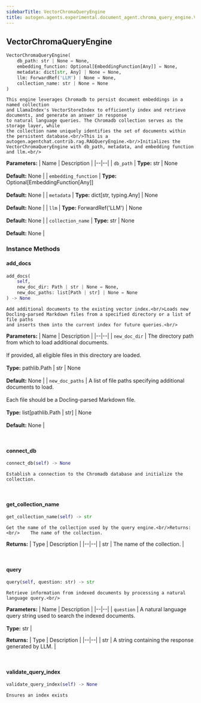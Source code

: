 ```yaml
---
sidebarTitle: VectorChromaQueryEngine
title: autogen.agents.experimental.document_agent.chroma_query_engine.VectorChromaQueryEngine
---
```

<h2 id="autogen.agents.experimental.document_agent.chroma_query_engine.VectorChromaQueryEngine" class="doc doc-heading">
    <code class="doc-symbol doc-symbol-heading doc-symbol-class"></code>
    <span class="doc doc-object-name doc-class-name">VectorChromaQueryEngine</span>
</h2>

```python
VectorChromaQueryEngine(
    db_path: str | None = None,
    embedding_function: Optional[EmbeddingFunction[Any]] = None,
    metadata: dict[str, Any] | None = None,
    llm: ForwardRef('LLM') | None = None,
    collection_name: str | None = None
)
```

    This engine leverages Chromadb to persist document embeddings in a named collection
    and LlamaIndex's VectorStoreIndex to efficiently index and retrieve documents, and generate an answer in response
    to natural language queries. The Chromadb collection serves as the storage layer, while
    the collection name uniquely identifies the set of documents within the persistent database.<br/>This is a autogen.agentchat.contrib.rag.RAGQueryEngine.<br/>Initializes the VectorChromaQueryEngine with db_path, metadata, and embedding function and llm.<br/>

<b>Parameters:</b>
| Name | Description |
|--|--|
| `db_path` | **Type:** str \| None<br/><br/>**Default:** None |
| `embedding_function` | **Type:** Optional[EmbeddingFunction[Any]]<br/><br/>**Default:** None |
| `metadata` | **Type:** dict[str, typing.Any] \| None<br/><br/>**Default:** None |
| `llm` | **Type:** ForwardRef('LLM') \| None<br/><br/>**Default:** None |
| `collection_name` | **Type:** str \| None<br/><br/>**Default:** None |

### Instance Methods

<code class="doc-symbol doc-symbol-heading doc-symbol-method"></code>
#### add_docs

```python
add_docs(
    self,
    new_doc_dir: Path | str | None = None,
    new_doc_paths: list[Path | str] | None = None
) -> None
```

    Add additional documents to the existing vector index.<br/>Loads new Docling-parsed Markdown files from a specified directory or a list of file paths
    and inserts them into the current index for future queries.<br/>

<b>Parameters:</b>
| Name | Description |
|--|--|
| `new_doc_dir` | The directory path from which to load additional documents.<br/><br/>If provided, all eligible files in this directory are loaded.<br/><br/>**Type:** pathlib.Path \| str \| None<br/><br/>**Default:** None |
| `new_doc_paths` | A list of file paths specifying additional documents to load.<br/><br/>Each file should be a Docling-parsed Markdown file.<br/><br/>**Type:** list[pathlib.Path \| str] \| None<br/><br/>**Default:** None |

<br />

<code class="doc-symbol doc-symbol-heading doc-symbol-method"></code>
#### connect_db

```python
connect_db(self) -> None
```

    Establish a connection to the Chromadb database and initialize the collection.

<br />

<code class="doc-symbol doc-symbol-heading doc-symbol-method"></code>
#### get_collection_name

```python
get_collection_name(self) -> str
```

    Get the name of the collection used by the query engine.<br/>Returns: <br/>    The name of the collection.

<b>Returns:</b>
| Type | Description |
|--|--|
| str | The name of the collection. |

<br />

<code class="doc-symbol doc-symbol-heading doc-symbol-method"></code>
#### query

```python
query(self, question: str) -> str
```

    Retrieve information from indexed documents by processing a natural language query.<br/>

<b>Parameters:</b>
| Name | Description |
|--|--|
| `question` | A natural language query string used to search the indexed documents.<br/><br/>**Type:** str |

<b>Returns:</b>
| Type | Description |
|--|--|
| str | A string containing the response generated by LLM. |

<br />

<code class="doc-symbol doc-symbol-heading doc-symbol-method"></code>
#### validate_query_index

```python
validate_query_index(self) -> None
```

    Ensures an index exists

<br />